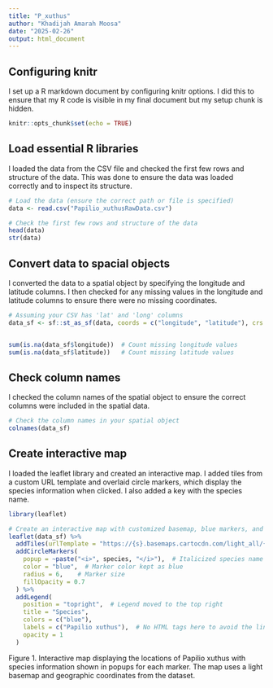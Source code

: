 ```yaml
---
title: "P_xuthus"
author: "Khadijah Amarah Moosa"
date: "2025-02-26"
output: html_document
---
```


## Configuring knitr
I set up a R markdown document by configuring knitr options. I did this to ensure that my R code is visible in my final document but my setup chunk is hidden.

```r
knitr::opts_chunk$set(echo = TRUE)
```


## Load essential R libraries
I loaded the data from the CSV file and checked the first few rows and structure of the data. This was done to ensure the data was loaded correctly and to inspect its structure.

``` r
# Load the data (ensure the correct path or file is specified)
data <- read.csv("Papilio_xuthusRawData.csv")

# Check the first few rows and structure of the data
head(data)
str(data)
```


## Convert data to spacial objects
I converted the data to a spatial object by specifying the longitude and latitude columns. I then checked for any missing values in the longitude and latitude columns to ensure there were no missing coordinates.

``` r
# Assuming your CSV has 'lat' and 'long' columns
data_sf <- sf::st_as_sf(data, coords = c("longitude", "latitude"), crs = 4326)


sum(is.na(data_sf$longitude))  # Count missing longitude values
sum(is.na(data_sf$latitude))   # Count missing latitude values

```


## Check column names
I checked the column names of the spatial object to ensure the correct columns were included in the spatial data.

``` r
# Check the column names in your spatial object
colnames(data_sf)
```


## Create interactive map
I loaded the leaflet library and created an interactive map. I added tiles from a custom URL template and overlaid circle markers, which display the species information when clicked. I also added a key with the species name.

``` r
library(leaflet)

# Create an interactive map with customized basemap, blue markers, and adjusted legend with species name on the same line
leaflet(data_sf) %>%
  addTiles(urlTemplate = "https://{s}.basemaps.cartocdn.com/light_all/{z}/{x}/{y}.png") %>%  # Lighter basemap with more blue tones
  addCircleMarkers(
    popup = ~paste("<i>", species, "</i>"),  # Italicized species name in the popup
    color = "blue",  # Marker color kept as blue
    radius = 6,    # Marker size
    fillOpacity = 0.7
  ) %>%
  addLegend(
    position = "topright",  # Legend moved to the top right
    title = "Species", 
    colors = c("blue"), 
    labels = c("Papilio xuthus"),  # No HTML tags here to avoid the line break
    opacity = 1
  )

```

Figure 1. Interactive map displaying the locations of Papilio xuthus with species information shown in popups for each marker. The map uses a light basemap and geographic coordinates from the dataset.
